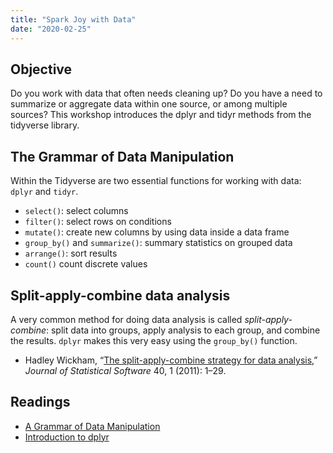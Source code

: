 ```yaml
---
title: "Spark Joy with Data"
date: "2020-02-25"
---
```


## Objective

Do you work with data that often needs cleaning up? Do you have a need to summarize or aggregate data within one source, or among multiple sources? This workshop introduces the dplyr and tidyr methods from the tidyverse library. 

## The Grammar of Data Manipulation

Within the Tidyverse are two essential functions for working with data: `dplyr` and `tidyr`. 

- `select()`: select columns
- `filter()`: select rows on conditions 
- `mutate()`: create new columns by using data inside a data frame
- `group_by()` and `summarize()`: summary statistics on grouped data
- `arrange()`: sort results
- `count()` count discrete values 

## Split-apply-combine data analysis

A very common method for doing data analysis is called *split-apply-combine*: split data into groups, apply analysis to each group, and combine the results. `dplyr` makes this very easy using the `group_by()` function. 

- Hadley Wickham, "[The split-apply-combine strategy for data analysis](http://vita.had.co.nz/papers/plyr.html)," *Journal of Statistical Software* 40, 1 (2011): 1--29.

## Readings

- [A Grammar of Data Manipulation](https://dplyr.tidyverse.org)
- [Introduction to dplyr](https://cran.r-project.org/web/packages/dplyr/vignettes/dplyr.html)
